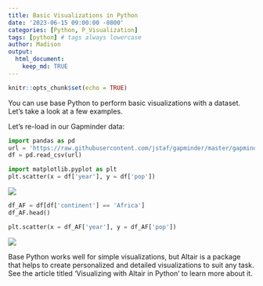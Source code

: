 ```yaml
---
title: Basic Visualizations in Python
date: '2023-06-15 09:00:00 -0800'
categories: [Python, P_Visualization]
tags: [python] # tags always lowercase
author: Madison
output: 
  html_document:
    keep_md: TRUE
---
```


```r
knitr::opts_chunk$set(echo = TRUE)
```

You can use base Python to perform basic visualizations with a dataset. Let's take a look at a few examples.

Let’s re-load in our Gapminder data:

```python
import pandas as pd
url = 'https://raw.githubusercontent.com/jstaf/gapminder/master/gapminder/gapminder.csv'
df = pd.read_csv(url)
```

```python
import matplotlib.pyplot as plt
plt.scatter(x = df['year'], y = df['pop'])
```

![](images/basic-viz-plot-1.png)


```python
df_AF = df[df['continent'] == 'Africa']
df_AF.head()
```
```python
plt.scatter(x = df_AF['year'], y = df_AF['pop'])
```

![](images/basic-viz-plot-1.png)


Base Python works well for simple visualizations, but Altair is a package that helps to create personalized and detailed visualizations to suit any task. See the article titled 'Visualizing with Altair in Python' to learn more about it.
